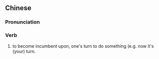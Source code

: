 {{also|轮到}}
==Chinese==
{{zh-forms|s=轮到}}

===Pronunciation===
{{zh-pron
|m=lúndào
|c=leon4 dou3
|cat=v
}}

===Verb===
{{zh-verb}}

# to become incumbent upon, one's turn to do something (e.g. now it's (your) turn.
#: {{zh-x|今天 我 做東，明天 '''輪到''' 你 了！|Today, I'll invite you to dinner and tomorrow it'll be '''your turn'''!}}